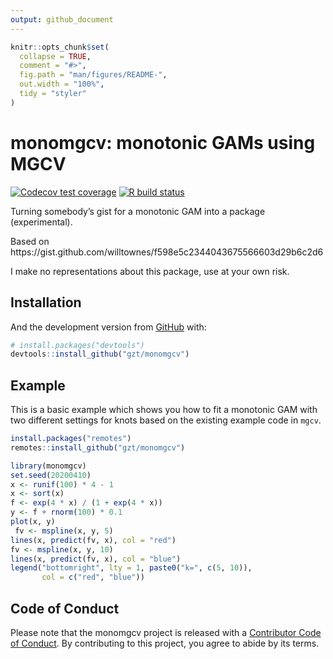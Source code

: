 ```yaml
---
output: github_document
---
```


<!-- README.md is generated from README.Rmd. Please edit that file -->

```r
knitr::opts_chunk$set(
  collapse = TRUE,
  comment = "#>",
  fig.path = "man/figures/README-",
  out.width = "100%",
  tidy = "styler"
)
```
# monomgcv: monotonic GAMs using MGCV

<!-- badges: start -->
[![Codecov test coverage](https://codecov.io/gh/gzt/monomgcv/branch/master/graph/badge.svg)](https://codecov.io/gh/gzt/monomgcv?branch=master)
[![R build status](https://github.com/gzt/monomgcv/workflows/R-CMD-check/badge.svg)](https://github.com/gzt/monomgcv/actions)
<!-- badges: end -->

Turning somebody's gist for a monotonic GAM into a package (experimental).

Based on https://gist.github.com/willtownes/f598e5c2344043675566603d29b6c2d6

I make no representations about this package, use at your own risk.

## Installation

And the development version from [GitHub](https://github.com/) with:

``` r
# install.packages("devtools")
devtools::install_github("gzt/monomgcv")
```

## Example

This is a basic example which shows you how to fit a monotonic GAM with two different 
settings for knots based on the existing example code in `mgcv`.

```r
install.packages("remotes")
remotes::install_github("gzt/monomgcv")
```


```r
library(monomgcv)
set.seed(20200410)
x <- runif(100) * 4 - 1
x <- sort(x)
f <- exp(4 * x) / (1 + exp(4 * x))
y <- f + rnorm(100) * 0.1
plot(x, y)
 fv <- mspline(x, y, 5)
lines(x, predict(fv, x), col = "red")
fv <- mspline(x, y, 10)
lines(x, predict(fv, x), col = "blue")
legend("bottomright", lty = 1, paste0("k=", c(5, 10)),
       col = c("red", "blue"))
```

## Code of Conduct
  
 Please note that the monomgcv project is released with a 
 [Contributor Code of Conduct](https://contributor-covenant.org/version/2/0/CODE_OF_CONDUCT.html). 
 By contributing to this project, you agree to abide by its terms.
